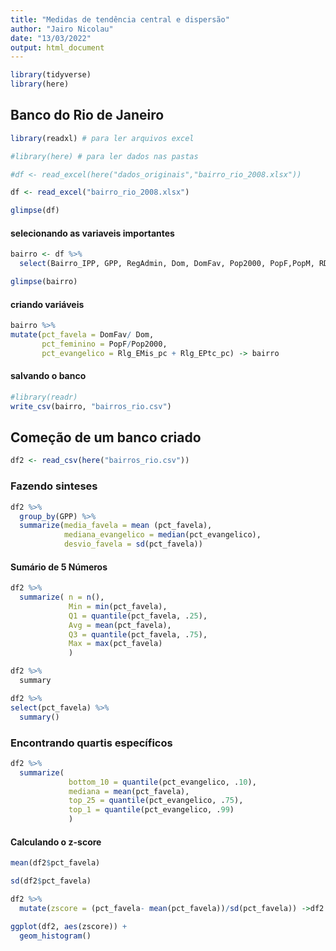 ```yaml
---
title: "Medidas de tendência central e dispersão"
author: "Jairo Nicolau"
date: "13/03/2022"
output: html_document
---
```


```r
library(tidyverse)
library(here)

```

## Banco do Rio de Janeiro

```r
library(readxl) # para ler arquivos excel

#library(here) # para ler dados nas pastas

#df <- read_excel(here("dados_originais","bairro_rio_2008.xlsx"))

df <- read_excel("bairro_rio_2008.xlsx")

```

```r
glimpse(df)
```

#### selecionando as variaveis importantes

```r
bairro <- df %>% 
  select(Bairro_IPP, GPP, RegAdmin, Dom, DomFav, Pop2000, PopF,PopM, RDom_Media, Rlg_CAR, Rlg_EMis_pc,Rlg_EPtc_pc, AEstu_Media)

glimpse(bairro)
```


#### criando variáveis


```r
bairro %>% 
mutate(pct_favela = DomFav/ Dom,
       pct_feminino = PopF/Pop2000,
       pct_evangelico = Rlg_EMis_pc + Rlg_EPtc_pc) -> bairro 
```


#### salvando o banco

```r
#library(readr)
write_csv(bairro, "bairros_rio.csv")

```




## Começão de um banco criado


```r
df2 <- read_csv(here("bairros_rio.csv"))
```



### Fazendo sinteses

```r
df2 %>% 
  group_by(GPP) %>%
  summarize(media_favela = mean (pct_favela),
            mediana_evangelico = median(pct_evangelico),
            desvio_favela = sd(pct_favela)) 
```


#### Sumário de 5 Números


```r
df2 %>% 
  summarize( n = n(), 
             Min = min(pct_favela),
             Q1 = quantile(pct_favela, .25),
             Avg = mean(pct_favela), 
             Q3 = quantile(pct_favela, .75),
             Max = max(pct_favela)
             )
```

```r
df2 %>% 
  summary
```



```r
df2 %>% 
select(pct_favela) %>%
  summary()
```

### Encontrando quartis específicos

```r
df2 %>% 
  summarize( 
             bottom_10 = quantile(pct_evangelico, .10),
             mediana = mean(pct_favela), 
             top_25 = quantile(pct_evangelico, .75),
             top_1 = quantile(pct_evangelico, .99)
             )
```


#### Calculando o z-score

```r
mean(df2$pct_favela)
```

```r
sd(df2$pct_favela)
```

```r
df2 %>% 
  mutate(zscore = (pct_favela- mean(pct_favela))/sd(pct_favela)) ->df2
```

```r
ggplot(df2, aes(zscore)) +
  geom_histogram()
```




